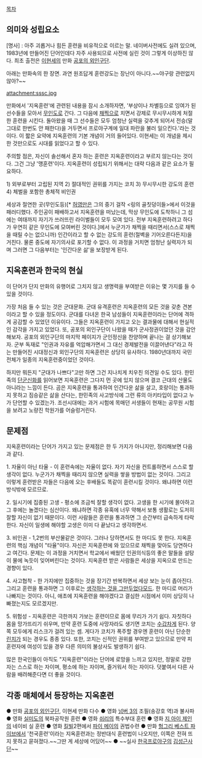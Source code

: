 [[목차]]
== 의미와 성립요소 ==
[명사] : 아주 괴롭거나 힘든 훈련을 비유적으로 이르는 말. 네이버사전에도 실려 있으며, 1983년에 만들어진 단어인데다 자주 사용되므로 사전에 실린 것이 그렇게 이상하진 않다. 최초 출전은 [[이현세]]의 만화 [[공포의 외인구단]].

아래는 만화속의 한 장면. 과연 원조답게 훈련강도는 장난이 아니다.~~야구랑 관련없지 않아?~~

attachment:sssc.jpg

만화에서 '지옥훈련'에 관련된 내용을 잠시 소개하자면, '부상이나 차별등으로 잉여가 된 선수들을 모아서 [[무인도]]로 간다. 그 다음에 [[채찍]]으로 치면서 강제로 무시무시하게 처절한 훈련을 시킨다. 돌아왔을 때 그 선수들은 모두 엄청난 실력을 갖추게 되어서 전승(말 그대로 한번도 안 패한다)을 거두면서 프로야구계에 일대 파란을 불러 일으킨다.'라는 것이다. 이 짧은 요약에 지옥훈련의 기본 개념이 거의 들어있다. 이현세는 이 개념을 제시한 것만으로도 시대를 읽었다고 할 수 있다.

주의할 점은, 자신이 솔선해서 혼자 하는 훈련은 지옥훈련이라고 부르지 않는다는 것이다. 그건 그냥 '맹훈련'이다.
지옥훈련이 성립되기 위해서는 대략 다음과 같은 요소가 필요하다.

1) 외부로부터 고립된 지역
2) 절대적인 권위를 가지는 코치
3) 무시무시한 강도의 훈련
4) 체벌을 포함한 총체적 비인권 

세상과 절연한 곳(무인도등)[* [[허영만]]은 그의 중기 걸작 <링의 골칫덩이들>에서 이것을 패러디했다. 주인공이 패배하고서 지옥훈련을 떠났는데, 막상 무인도에 도착하니 그 섬에는 여태까지 자기가 쓰러뜨린 라이벌들이 모두 모여 있다. 전부 지옥훈련하려고 하다가 우연히 같은 무인도에 모여버린 것이다.]에서 누군가가 채찍을 때리면서(스스로 채찍을 때릴 수는 없으니까) 인간이라고 할 수 없는 강도의 훈련(절벽을 기어오른다든지)을 거친다. 물론 중도에 자기의사로 포기할 수 없다. 이 과정을 거치면 엄청난 실력자가 되며 그러면 그 다음부터는 '인간다운 삶'을 보장받게 된다.

== 지옥훈련과 한국의 현실  ==

이 단어가 단지 만화의 유행어로 그치지 않고 생명력을 부여받은 이유는 몇 가지를 들 수 있을 것이다. 

가장 처음 들 수 있는 것은 군대문화. 군대 유격훈련은 지옥훈련의 모든 것을 갖춘 견본이라고 할 수 있을 정도이다. 군대를 다녀온 한국 남성들이 지옥훈련이라는 단어에 격하게 공감할 수 있었던 이유이다. 그들은 지옥훈련이 가지고 오는 결과물에 대해서 현실적인 감각을 가지고 있었다. 또, 공포의 외인구단이 나왔을 때가 군사정권이었던 것을 감안해보자. 공포의 외인구단의 마지막 페이지가 군인정신을 찬양하며 끝나는 걸 상기해보자. 군부 독재로 "인권과 자유를 억압해가면서 그 대신 경제발전을 이끌어낸다"라고 하는 만들어진 시대정신과 외인구단의 지옥훈련은 상당히 유사하다. 1980년대까지 국민 전체가 일종의 지옥훈련중이었던 것이다.

하지만 뭐든지 "군대가 나쁘다"고만 하면 그건 지나치게 치우친 의견일 수도 있다. 한민족의 [[단군]]신화를 읽어보면 지옥훈련은 그다지 먼 곳에 있지 않으며 결코 근대의 산물도 아니라는 느낌이 든다. 곰은 지옥훈련을 통과하여 인간다운 삶을 살고, 호랑이는 통과하지 못하고 짐승같은 삶을 산다는, 한민족의 사고방식에 그런 류의 아키타입이 없다고 누가 단언할 수 있겠는가. 조선시대에는 과거 시험에 목매던 서생들이 현재는 공무원 시험을 보려고 노량진 학원가를 어슬렁거린다.

== 문제점 ==

지옥훈련이라는 단어가 가지고 있는 문제점은 한 두 가지가 아니지만, 정리해보면 다음과 같다.

1. 자율이 아닌 타율 - 이 훈련속에는 자율이 없다. 자기 자신을 컨트롤하면서 스스로 할 생각이 없다. 누군가가 채찍을 때리지 않으면 실력을 쌓을 방법이 없는 것이다. 그리고 이렇게 훈련받은 자들은 다음에 오는 후배들도 똑같이 훈련시킬 것이다. 왜냐하면 이런 방식밖에 모르므로. 

2. 일시기에 집중된 고생 - 평소에 조금씩 잘할 생각이 없다. 고생을 한 시기에 몰아하고 그 후에는 놀겠다는 심산이다. 왜냐하면 각종 유혹에 너무 약해서 보통 생활로는 도저히 잘할 자신이 없기 때문이다. 이런 사람들은 훈련을 통과하면 그 순간부터 급속하게 타락한다. 자신이 일생에 해야할 고생은 이미 다 끝났다고 생각하면서.

3. 비인권 - 1,2번의 부산물같은 것이다. 그러나 당하면서도 한 마디도 못 한다. 지옥훈련의 핵심 개념이 "타율"이다. 자신은 지옥훈련에 와 있으므로 채찍을 맞아도 당연하다고 여긴다. 문제는 이 과정을 거치면서 학교에서 배웠던 인권의식등의 좋은 말들을 설탕이 물에 녹듯이 잊어버린다는 것이다. 지옥훈련 받은 사람들은 세상을 지옥으로 만드는 경향이 있다.

4. 사고협착 - 한 가지에만 집중하는 것을 장기간 반복하면서 세상 보는 눈이 좁아진다. 그리고 훈련을 통과하면 그 이후로는 [[생각하는 것을 그만두었다]]모드. 한 마디로 머리가 나빠지는 것이다. 아니, 애초에 지옥훈련을 해야겠다고 결심한 시점에서 이미 상당히 나빠졌는지도 모르겠지만.

5. 위험성 - 지옥훈련은 극한까지 가보는 훈련이므로 몸에 무리가 가기 쉽다. 자칫하다 몸을 망가뜨리기 쉬우며, 만약 훈련 도중에 사망자라도 생기면 코치는 [[수갑]]차게 된다. 양쪽 모두에게 리스크가 걸려 있는 셈. 게다가 코치가 폭주할 경우엔 훈련이 아닌 단순한 [[린치]]가 되는 경우도 종종 있다. 또한, 코치는 신적인 권위를 부여받고 있으므로 만약 피훈련자에 여성이 있을 경우 다른 의미의 불상사도 발생하기 쉽다.

많은 한국인들이 아직도 "지옥훈련"이라는 단어에 로망을 느끼고 있지만, 정말로 강한 자는 스스로 하는 자이며, 평소에 하는 자이며, 즐거워서 하는 자이다. 덧붙여서 다른 사람을 배려해준다면 더 좋을 것이다.

== 각종 매체에서 등장하는 지옥훈련 ==

● 만화 [[공포의 외인구단]], 이현세 만화 다수
● 영화 [[넘버 3]]의 조필(송강호 역)과 불사파
● 영화 [[실미도]]의 북파공작원 훈련
● 영화 [[쉬리]]의 특수부대 훈련
● 영화 [[지 아이 제인]]의 네이비 실 훈련
● 영화 [[킬빌]]2편에서 [[파이 메이]]의 권법수련
● 만화 [[헝그리 베스트 파이브]]에서 '천국훈련'이라는 지옥훈련과는 정반대식 훈련법이 나오지만, 이쪽은 전혀 뜨지 못하고 묻혀졌다.~~그딴 게 세상에 어딨어~~
● ~~실사 [[한국프로야구]]의 [[김성근]]사단~~ 
